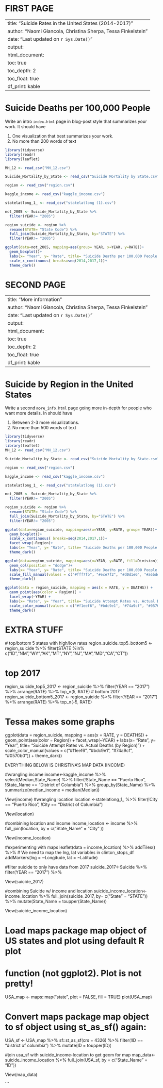 # FIRST PAGE

---
title: "Suicide Rates in the United States (2014-2017)"
author: "Naomi Giancola, Christina Sherpa, Tessa Finkelstein"
date: "Last updated on `r Sys.Date()`"
output:
  html_document:
    toc: true
    toc_depth: 2
    toc_float: true
    df_print: kable
---

<!-- 
Comments in HTML are like this! 
-->

# Suicide Deaths per 100,000 People

Write an intro `index.html` page in blog-post style that summarizes your work. It should have

1. One visualization that best summarizes your work.
1. No more than 200 words of text

```r
library(tidyverse)
library(readr)
library(leaflet)

MH_12 <- read_csv("MH_12.csv")

Suicide_Mortality_by_State <- read_csv("Suicide Mortality by State.csv")

region <- read_csv("region.csv")

kaggle_income <- read_csv("kaggle_income.csv")

statelatlong_1_ <- read_csv("statelatlong (1).csv")
```

```r
not_2005 <- Suicide_Mortality_by_State %>% 
  filter(YEAR!= "2005")

region_suicide <- region %>% 
  rename(STATE= "State Code") %>% 
  full_join(Suicide_Mortality_by_State, by="STATE") %>% 
  filter(YEAR!= "2005")

ggplot(data=not_2005, mapping=aes(group= YEAR, x=YEAR, y=RATE))+
  geom_boxplot()+
  labs(x= "Year", y= "Rate", title= "Suicide Deaths per 100,000 People in the United States by Year")+
  scale_x_continuous( breaks=seq(2014,2017,1))+
  theme_dark()
  ```
  
# SECOND PAGE

---
title: "More information"
author: "Naomi Giancola, Christina Sherpa, Tessa Finkelstein"
date: "Last updated on `r Sys.Date()`"
output:
  html_document:
    toc: true
    toc_depth: 2
    toc_float: true
    df_print: kable
---

<!--
Comments in HTML are like this! 
-->

# Suicide by Region in the United States

Write a second `more_info.html` page going more in-depth for people who want more details. In should have

1. Between 2-3 more visualizations.
1. No more than 500 words of text

```r
library(tidyverse)
library(readr)
library(leaflet)
MH_12 <- read_csv("MH_12.csv")

Suicide_Mortality_by_State <- read_csv("Suicide Mortality by State.csv")

region <- read_csv("region.csv")

kaggle_income <- read_csv("kaggle_income.csv")

statelatlong_1_ <- read_csv("statelatlong (1).csv")
```

```r
not_2005 <- Suicide_Mortality_by_State %>% 
  filter(YEAR!= "2005")

region_suicide <- region %>% 
  rename(STATE= "State Code") %>% 
  full_join(Suicide_Mortality_by_State, by="STATE") %>% 
  filter(YEAR!= "2005")
```
```r
ggplot(data=region_suicide, mapping=aes(x=YEAR, y=RATE, group= YEAR))+
  geom_boxplot()+
  scale_x_continuous( breaks=seq(2014,2017,1))+
  facet_wrap(~Region)+
  labs(x= "Year", y= "Rate", title= "Suicide Deaths per 100,000 People by Region")+
  theme_dark()

ggplot(data=region_suicide, mapping=aes(x=YEAR, y=RATE, fill=Division))+
  geom_col(position = "dodge")+
  labs(x= "Year", y= "Rate", title= "Suicide Deaths per 100,000 People by Division")+
  scale_fill_manual(values = c("#fff7fb", "#ece7f2", "#d0d1e6", "#a6bddb", "#74a9cf", "#3690c0", "#0570b0", "#045a8d", "#023858"))+
  theme_dark()
```

```r
ggplot(data = region_suicide, mapping = aes(x = RATE, y = DEATHS)) +
  geom_point(aes(color = Region)) +
  facet_wrap(~YEAR) +
  labs(x= "Rate", y= "Year", title= "Suicide Attempt Rates vs. Actual Deaths (by Region)") +
  scale_color_manual(values = c("#f1eef6", "#bdc9e1", "#74a9cf", "#0570b0")) +
  theme_dark()
```

# EXTRA STUFF
 
 # top/bottom 5 states with high/low rates
region_suicide_top5_bottom5 <- region_suicide %>%
  filter(STATE %in% c("ID","NM","WY","AK","MT","NY","NJ","MA","MD","CA","CT"))

# top 2017
region_suicide_top5_2017 <- region_suicide %>%
  filter(YEAR == "2017") %>%
  arrange(RATE) %>%
  top_n(5, RATE)
# bottom 2017
region_suicide_bottom5_2017 <- region_suicide %>%
  filter(YEAR == "2017") %>%
  arrange(RATE) %>%
  top_n(-5, RATE)

# Tessa makes some graphs

ggplot(data = region_suicide, mapping = aes(x = RATE, y = DEATHS)) +
  geom_point(aes(color = Region)) +
  facet_wrap(~YEAR) +
  labs(x= "Rate", y= "Year", title= "Suicide Attempt Rates vs. Actual Deaths (by Region)") +
  scale_color_manual(values = c("#f1eef6", "#bdc9e1", "#74a9cf", "#0570b0")) +
  theme_dark()
 
 EVERYTHING BELOW IS CHRISTINA'S MAP DATA (INCOME)
 
 #wrangling income
income<-kaggle_income %>% 
  select(Median,State_Name) %>% 
  filter(!State_Name == "Puerto Rico", !State_Name == "District of Columbia") %>% 
  group_by(State_Name) %>%  
  summarize(median_income = median(Median))

View(income)
 #wrangling location
location <-statelatlong_1_ %>% 
  filter(!City == "Puerto Rico", !City == "District of Columbia") 

View(location)

#combining location and income
income_location <- income %>% 
  full_join(location, by = c("State_Name" = "City" )) 

View(income_location)

#experimenting with maps
leaflet(data = income_location) %>%
  addTiles() %>% 
  # We need to map the lng, lat variables in clinton_stops_df
  addMarkers(lng = ~Longitude, lat = ~Latitude)

#filter suicide to only have data from 2017 
suicide_2017<-Suicide %>% 
  filter(YEAR == "2017") %>% 
 
View(suicide_2017)


#combining Suicide w/ income and location
suicide_income_location<-income_location %>% 
  full_join(suicide_2017, by= c("State" = "STATE")) %>% 
  mutate(State_Name = toupper(State_Name))

View(suicide_income_location)


# Load maps package map object of US states and plot using default R plot
# function (not ggplot2). Plot is not pretty!
USA_map <-  maps::map("state", plot = FALSE, fill = TRUE)
plot(USA_map)

# Convert maps package map object to sf object using st_as_sf() again:
USA_sf <- USA_map %>% 
  sf::st_as_sf(crs = 4326) %>% 
  filter(!ID == "district of columbia") %>% 
  mutate(ID = toupper(ID))
  
#join usa_sf with suicide_income-location to get geom for map 
map_data<-suicide_income_location %>% 
  full_join(USA_sf, by = c("State_Name" = "ID"))
  
View(map_data)

```
